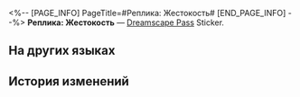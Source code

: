 <%-- [PAGE_INFO]
PageTitle=#Реплика: Жестокость#
[END_PAGE_INFO] --%>
{{Предмет Инфобокс
|id          = 223270
|Изображение = Dreamscape Pass Sticker Text.png
|Тип         = Dreamscape Pass Sticker
|Тип2        = Говорящие часы Stickers
|Инвентарь   = 
|Редкость    = 4
|Эффект      = 
|Описание    = Пронумерованные наклейки, используемые для украшения дневника сновидений. Бывают самыми разными.
|Источник1   = [[Помогите бродячей артистке справиться с ненавистью к автоматизированному оркестру]]
}}
{{Описание|О, ты ужасный человек! Я тебе голову оторву!}}
'''Реплика: Жестокость''' — [[Dreamscape Pass]] Sticker.

==На других языках==
{{На других языках
|en   = Line: Violence
|zhs  = 台词：暴力
|zht  = 台詞：暴力
|ja   = セリフ：暴力
|ko   = 대사: 폭력
|es   = Guion: Violencia
|fr   = Réplique&nbsp;: violence
|ru   = Реплика: Жестокость
|th   = บทพูด: ใช้ความรุนแรง
|vi   = Lời Thoại: Bạo Lực
|de   = Spruch: Gewalt
|id   = Dialog: Kekerasan
|pt   = Linha: Violência
}}

==История изменений==
{{История изменений|3.5}}